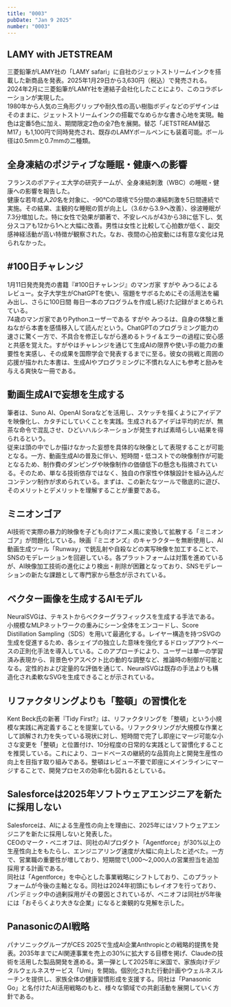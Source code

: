 ```yaml
---
title: "0003"
pubDate: "Jan 9 2025"
number: "0003"
---
```



## LAMY with JETSTREAM

三菱鉛筆がLAMY社の「LAMY safari」に自社のジェットストリームインクを搭載した新商品を発表。2025年1月29日から3,630円（税込）で発売される。  
2024年2月に三菱鉛筆がLAMY社を連結子会社化したことにより、このコラボレーションが実現した。  
1980年から人気の三角形グリップや耐久性の高い樹脂ボディなどのデザインはそのままに、ジェットストリームインクの搭載でなめらかな書き心地を実現。軸色は定番5色に加え、期間限定2色の全7色を展開。替芯「JETSTREAM替芯 M17」も1,100円で同時発売され、既存のLAMYボールペンにも装着可能。ボール径は0.5mmと0.7mmの二種類。

<QuoteLink
  link="https://www.watch.impress.co.jp/docs/news/1653025.html"
  text="ジェットストリームのインクを搭載した「LAMY」 三菱鉛筆から"
  site="Impress Watch"
/>

## 全身凍結のポジティブな睡眠・健康への影響

フランスのポアティエ大学の研究チームが、全身凍結刺激（WBC）の睡眠・健康への影響を報告した。  
健康な若年成人*20*名を対象に、-90℃の環境で5分間の凍結刺激を5日間連続で実施。その結果、主観的な睡眠の質が向上し（3.6から3.9へ改善）、徐波睡眠が7.3分増加した。特に女性で効果が顕著で、不安レベルが43から38に低下し、気分スコアも12から1へと大幅に改善。男性は女性と比較して心拍数が低く、副交感神経活動が高い特徴が観察された。なお、夜間の心拍変動には有意な変化は見られなかった。

<QuoteLink
  link="https://www.itmedia.co.jp/news/articles/2501/08/news057.html"
  text="「-90℃で5分間の全身凍結を5日間」→睡眠の質が向上　若者20人で人体実験　フランスの研究者らが発表"
  site="ITmedia NEWS"
/>

## #100日チャレンジ

1月11日発売発売の書籍『#100日チャレンジ』のマンガ家 すがや みつるによるレビュー。女子大学生がChatGPTを使い、宿題をサボるためにその活用法を編み出し、さらに100日間 毎日一本のプログラムを作成し続けた記録がまとめられている。  
74歳のマンガ家でありPythonユーザーである すがや みつるは、自身の体験と重ねながら本書を感情移入して読んだという。ChatGPTのプログラミング能力の速さに驚く一方で、不具合を修正しながら進めるトライ＆エラーの過程に安心感と共感を覚えた。すがやはチャレンジを通じて生成AIの限界や使い手の能力の重要性を実感し、その成果を国際学会で発表するまでに至る。彼女の挑戦と周囲の応援が描かれた本書は、生成AIやプログラミングに不慣れな人にも参考と励みを与える爽快な一冊である。

<QuoteLink
  link="https://bookplus.nikkei.com/atcl/column/041100040/120600045/"
  text="すがやみつるが推す「AI駆動プログラミング」に挑戦した爽快な一冊"
  site="日経BOOK PLUS"
/>

## 動画生成AIで妄想を生成する

筆者は、Suno AI、OpenAI Soraなどを活用し、スケッチを描くようにアイデアを映像化し、カタチにしていくことを実践。生成されるアイデは平均的だが、無茶な命令で混乱させ、ひどいハルシネーションが発生すれば素晴らしい結果を得られるという。  
従来は頭の中でしか描けなかった妄想を具体的な映像として表現することが可能となる。一方、動画生成AIの普及に伴い、短時間・低コストでの映像制作が可能となるため、制作費のダンピングや映像制作の価値低下の懸念も指摘されている。そのため、単なる技術依存ではなく、独自の作家性や体験設計を組み込んだコンテンツ制作が求められている。まずは、この新たなツールで徹底的に遊び、そのメリットとデメリットを理解することが重要である。

<QuoteLink
  link="https://note.com/creative_edge/n/n0317d2f9048d"
  text="動画生成AIでスケッチを描くように妄想を生成する／スケッチブックを開いて「ラフな絵を描く」ようなカジュアルな映像制作が良い／ Blog - 2025/01/07"
  site="note.com"
/>

## ミニオンゴア

AI技術で実際の暴力的映像を子ども向けアニメ風に変換して拡散する「ミニオンゴア」が問題化している。映画『ミニオンズ』のキャラクターを無断使用し、AI動画生成ツール「Runway」で銃乱射や自殺などの実写映像を加工することで、SNSのモデレーションを回避している。各プラットフォームは対策を進めているが、AI映像加工技術の進化により検出・削除が困難となっており、SNSモデレーションの新たな課題として専門家から懸念が示されている。

<QuoteLink
  link="https://gigazine.net/news/20250108-minion-ai-gore-videos/"
  text="AIツールで銃乱射事件の映像を変換した子ども向けアニメ動画が出回っている、SNSのモデレーションを回避する可能性大"
  site="Gigazine"
/>

## ベクター画像を生成するAIモデル

NeuralSVGは、テキストからベクターグラフィックスを生成する手法である。小規模なMLPネットワークの重みにシーン全体をエンコードし、Score Distillation Sampling（SDS）を用いて最適化する。レイヤー構造を持つSVGの生成を促進するため、各シェイプの独立した意味を強化するドロップアウトベースの正則化手法を導入している。このアプローチにより、ユーザーは単一の学習済み表現から、背景色やアスペクト比の動的な調整など、推論時の制御が可能となる。定性的および定量的な評価を通じて、NeuralSVGは既存の手法よりも構造化され柔軟なSVGを生成できることが示されている。

<QuoteLink
  link="https://sagipolaczek.github.io/NeuralSVG/"
  text="NeuralSVG: An Implicit Representation for Text-to-Vector Generation"
  site="sagipolaczek.github.io"
/>

## リファクタリングよりも「整頓」の習慣化を

Kent Beck氏の新著『Tidy First?』は、リファクタリングを「整頓」という小規模な実践に再定義することを提案している。リファクタリングが大規模な作業として誤解され力を失っている現状に対し、短時間で完了し即座にマージ可能な小さな変更を「整頓」と位置付け、10分程度の日常的な実践として習慣化することを推奨している。これにより、コードベースの継続的な品質向上と開発生産性の向上を目指す取り組みである。整頓はレビュー不要で即座にメインラインにマージすることで、開発プロセスの効率化も図れるとしている。

<QuoteLink
  link="https://irof.hateblo.jp/entry/2025/01/08/190630"
  text="Tidy First?のススメ"
  site="日々常々 / irof.hateblo.jp"
/>

## Salesforceは2025年ソフトウェアエンジニアを新たに採用しない

Salesforceは、AIによる生産性の向上を理由に、2025年にはソフトウェアエンジニアを新たに採用しないと発表した。  
CEOのマーク・ベニオフは、同社のAIプロダクト「Agentforce」が30%以上の生産性向上をもたらし、エンジニアリング速度が大幅に向上したと述べた。一方で、営業職の重要性が増しており、短期間で1,000～2,000人の営業担当を追加採用する計画である。  
同社は「Agentforce」を中心とした事業戦略にシフトしており、このプラットフォームが今後の主軸となる。同社は2024年初頭にもレイオフを行っており、パンデミック中の過剰採用がその要因とされているが、ベニオフは同社が5年後には「おそらくより大きな企業」になると楽観的な見解を示した。

<QuoteLink
  link="https://www.salesforceben.com/salesforce-will-hire-no-more-software-engineers-in-2025-says-marc-benioff/"
  text="Salesforce Will Hire No More Software Engineers in 2025, Says Marc Benioff"
  site="SF BEN / Salesforce"
/>

## PanasonicのAI戦略

パナソニックグループがCES 2025で生成AI企業Anthropicとの戦略的提携を発表。2035年までにAI関連事業を売上の30%に拡大する目標を掲げ、Claudeの技術を活用した製品開発を進める。第一弾として2025年に米国で、家族向けデジタルウェルネスサービス「Umi」を開始。個別化された行動計画やウェルネスルーチンを提供し、家族全体の健康習慣形成を支援する。同社は「Panasonic Go」と名付けたAI活用戦略のもと、様々な領域での共創活動を展開していく方針である。

<QuoteLink
  link="https://japan.cnet.com/article/35228003/"
  text="パナソニック、生成AI「Claude」を自社製品に搭載--Anthropicとの提携をCESで発表"
  site="CNET Japan"
/>
